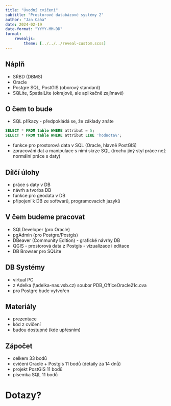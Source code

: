 ```yaml
---
title: "Úvodní cvičení"
subtitle: "Prostorové databázové systémy 2"
author: "Jan Caha"
date: 2024-02-19
date-format: "YYYY-MM-DD"
format: 
    revealjs:
        theme: [../../../reveal-custom.scss]
---
```


## Náplň

- SŘBD (DBMS)
- Oracle
- Postgre SQL, PostGIS (oborový standard)
- SQLite, SpatialLite (okrajově, ale aplikačně zajímavé)
  

## O čem to bude

- SQL příkazy - předpokládá se, že základy znáte
```SQL
SELECT * FROM table WHERE attribut = 5;
SELECT * FROM table WHERE attribut LIKE 'hodnota%';
```
- funkce pro prostorová data v SQL (Oracle, hlavně PostGIS)
- zpracování dat a manipulace s nimi skrze SQL (trochu jiný styl práce než normální práce s daty)

## Dílčí úlohy

- práce s daty v DB
- návrh a tvorba DB 
- funkce pro geodata v DB
- připojení k DB ze softwarů, programovacích jazyků
 

## V čem budeme pracovat

- SQLDeveloper (pro Oracle)
- pgAdmin (pro Postgre/Postgis)
- DBeaver (Community Edition) - grafické návrhy DB
- QGIS - prostorová data z Postgis - vizualizace i editace
- DB Browser pro SQLite

## DB Systémy

- virtual PC 
- z Adelka (\\adelka-nas.vsb.cz\Temp\PDB) soubor PDB_OfficeOracle21c.ova
- pro Postgre bude vytvořen

## Materiály

- prezentace
- kód z cvičení
- budou dostupné (kde upřesním)

## Zápočet

- celkem 33 bodů
- cvičení Oracle + Postgis 11 bodů (detaily za 14  dnů)
- projekt PostGIS 11 bodů
- písemka SQL 11 bodů

# Dotazy? {.center}